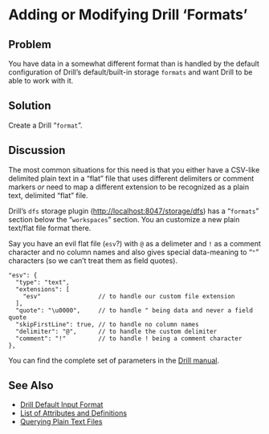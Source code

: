# Adding or Modifying Drill 'Formats'

## Problem

You have data in a somewhat different format than is handled by the default configuration of Drill's default/built-in storage `formats` and want Drill to be able to work with it.

## Solution

Create a Drill "`format`".

## Discussion

The most common situations for this need is that you either have a CSV-like delimited plain text in a "flat" file that uses different delimiters or comment markers _or_ need to map a different extension to be recognized as a plain text, delimited "flat" file.

Drill's `dfs` storage plugin (<http://localhost:8047/storage/dfs>) has a "`formats`" section below the "`workspaces`" section. You an customize a new plain text/flat file format there. 

Say you have an evil flat file (`esv`?) with `@` as a delimeter and `!` as a comment character and no column names and also gives special data-meaning to "`"`" characters (so we can't treat them as field quotes).

    "esv": {
      "type": "text",
      "extensions": [
        "esv"                // to handle our custom file extension
      ],
      "quote": "\u0000",     // to handle " being data and never a field quote 
      "skipFirstLine": true, // to handle no column names
      "delimiter": "@",      // to handle the custom delimiter
      "comment": "!"         // to handle ! being a comment character
    },

You can find the complete set of parameters in the [Drill manual](https://drill.apache.org/docs/plugin-configuration-basics/#list-of-attributes-and-definitions).

## See Also

- [Drill Default Input Format](https://drill.apache.org/docs/drill-default-input-format/)
- [List of Attributes and Definitions](https://drill.apache.org/docs/plugin-configuration-basics/#list-of-attributes-and-definitions)
- [Querying Plain Text Files](https://drill.apache.org/docs/querying-plain-text-files/)